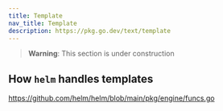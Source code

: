 ```yaml
---
title: Template
nav_title: Template
description: https://pkg.go.dev/text/template
---
```


> **Warning**: This section is under construction

## How `helm` handles templates

https://github.com/helm/helm/blob/main/pkg/engine/funcs.go
